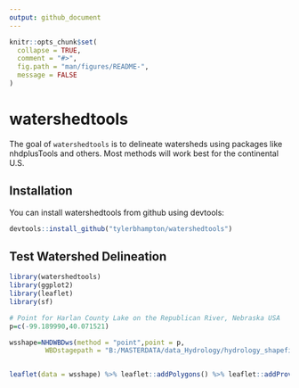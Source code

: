 ```yaml
---
output: github_document
---
```


<!-- README.md is generated from README.Rmd. Please edit that file -->

```r
knitr::opts_chunk$set(
  collapse = TRUE,
  comment = "#>",
  fig.path = "man/figures/README-",
  message = FALSE
)
```
# watershedtools
The goal of `watershedtools` is to delineate watersheds using packages like nhdplusTools and others. Most methods will work best for the continental U.S.


## Installation

You can install watershedtools from github using devtools:

```r
devtools::install_github("tylerbhampton/watershedtools")
```

## Test Watershed Delineation

```r
library(watershedtools)
library(ggplot2)
library(leaflet)
library(sf)

# Point for Harlan County Lake on the Republican River, Nebraska USA
p=c(-99.189990,40.071521)

wsshape=NHDWBDws(method = "point",point = p,
         WBDstagepath = "B:/MASTERDATA/data_Hydrology/hydrology_shapefiles/USA_WBD_WatershedBoundaryDataset")


leaflet(data = wsshape) %>% leaflet::addPolygons() %>% leaflet::addProviderTiles("Esri.WorldImagery")
```

